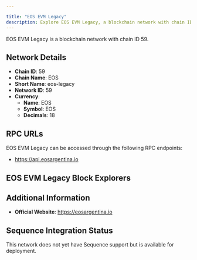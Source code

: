 ```yaml
---

title: "EOS EVM Legacy"
description: Explore EOS EVM Legacy, a blockchain network with chain ID 59. Learn about its native currency, EOS, and how to interact with the network.
---
```




EOS EVM Legacy is a blockchain network with chain ID 59.

## Network Details

- **Chain ID**: 59
- **Chain Name**: EOS
- **Short Name**: eos-legacy
- **Network ID**: 59
- **Currency**: 
  - **Name**: EOS
  - **Symbol**: EOS
  - **Decimals**: 18

## RPC URLs

EOS EVM Legacy can be accessed through the following RPC endpoints:

- https://api.eosargentina.io

## EOS EVM Legacy Block Explorers



## Additional Information

- **Official Website**: https://eosargentina.io

## Sequence Integration Status

This network does not yet have Sequence support but is available for deployment.
